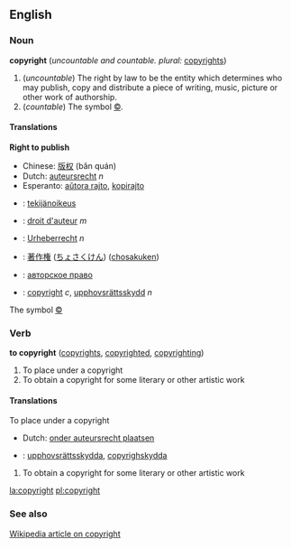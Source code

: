 ==English==

{{rank|remember|fair|blood|521|copyright|late|bed|living}}

=== Noun ===
'''copyright''' (''uncountable and countable. plural:'' [[copyrights]])

#<!--NRightToPublish--> (''uncountable'') The right by law to be the entity which determines who may publish, copy and distribute a piece of writing, music, picture or other work of authorship.
#<!--NSymbol©--> (''countable'') The symbol [[©]].

====Translations====
<!--NRightToPublish--> '''Right to publish'''
{{top}}
*Chinese: [[版权]] (bǎn quán)
*Dutch: [[auteursrecht]] ''n''
*Esperanto: [[aŭtora rajto]], [[kopirajto]]
*{{fi}}: [[tekijänoikeus]]
*{{fr}}: [[droit d'auteur]] ''m''
{{mid}}
*{{de}}: [[Urheberrecht]] ''n''
*{{ja}}: [[著作権]] ([[ちょさくけん]]) ([[chosakuken]])
*{{ru}}: [[авторское право]]
*{{sv}}: [[copyright#Swedish|copyright]] ''c'', [[upphovsrättsskydd]] ''n''
{{bottom}}

<!--NSymbol©--> The symbol [[©]]
{{top}}
{{mid}}
{{bottom}}

=== Verb ===
'''to copyright''' ([[copyrights]], [[copyrighted]], [[copyrighting]])

#<!--VTrPlaceUnderCopyright--> To place under a copyright
#<!--VTrObtainCopyright--> To obtain a copyright for some literary or other artistic work

====Translations====
<!--VTrPlaceUnderCopyright--> To place under a copyright
{{top}}
*Dutch: [[onder auteursrecht plaatsen]]
{{mid}}
*{{sv}}: [[upphovsrättsskydda]], [[copyrighskydda]]
{{bottom}}

#<!--VTrObtainCopyright--> To obtain a copyright for some literary or other artistic work
{{top}}
{{mid}}
{{bottom}}

[[la:copyright]]
[[pl:copyright]]

=== See also ===
[[w:Copyright|Wikipedia article on copyright]]